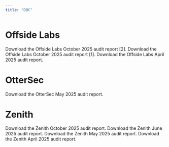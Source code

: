```yaml
---
title: "DBC"
---
```


# Offside Labs

<CardGroup cols={1}>
  <Card title="Download Offside Labs Audit [October 2025][2]" icon="file-pdf" iconType="solid" href="https://github.com/MeteoraAg/audits/blob/main/dbc/offside-labs-dbc-audit-oct-2025-2.pdf">
    Download the Offside Labs October 2025 audit report [2].
  </Card>
  <Card title="Download Offside Labs Audit [October 2025][1]" icon="file-pdf" iconType="solid" href="https://github.com/MeteoraAg/audits/blob/main/dbc/offside-labs-dbc-audit-oct-2025-1.pdf">
    Download the Offside Labs October 2025 audit report [1].
  </Card>
  <Card title="Download Offside Labs Audit [April 2025]" icon="file-pdf" iconType="solid" href="https://github.com/MeteoraAg/audits/blob/main/dbc/offside-labs-dbc-audit-apr-2025.pdf">
    Download the Offside Labs April 2025 audit report.
  </Card>
</CardGroup>

# OtterSec

<CardGroup cols={1}>
  <Card title="Download OtterSec Audit [May 2025]" icon="file-pdf" iconType="solid" href="https://github.com/MeteoraAg/audits/blob/main/dbc/ottersec-dbc-audit-may-2025.pdf">
    Download the OtterSec May 2025 audit report.
  </Card>
</CardGroup>

# Zenith

<CardGroup cols={1}>
  <Card title="Download Zenith Audit [October 2025]" icon="file-pdf" iconType="solid" href="https://github.com/MeteoraAg/audits/blob/main/dbc/zenith-dbc-audit-oct-2025.pdf">
    Download the Zenith October 2025 audit report.
  </Card>
  <Card title="Download Zenith Audit [June 2025]" icon="file-pdf" iconType="solid" href="https://github.com/MeteoraAg/audits/blob/main/dbc/zenith-dbc-audit-june-2025.pdf">
    Download the Zenith June 2025 audit report.
  </Card>
  <Card title="Download Zenith Audit [May 2025]" icon="file-pdf" iconType="solid" href="https://github.com/MeteoraAg/audits/blob/main/dbc/zenith-dbc-audit-may-2025.pdf">
    Download the Zenith May 2025 audit report.
  </Card>
  <Card title="Download Zenith Audit [April 2025]" icon="file-pdf" iconType="solid" href="https://github.com/MeteoraAg/audits/blob/main/dbc/zenith-dbc-audit-apr-2025.pdf">
    Download the Zenith April 2025 audit report.
  </Card>
</CardGroup>
